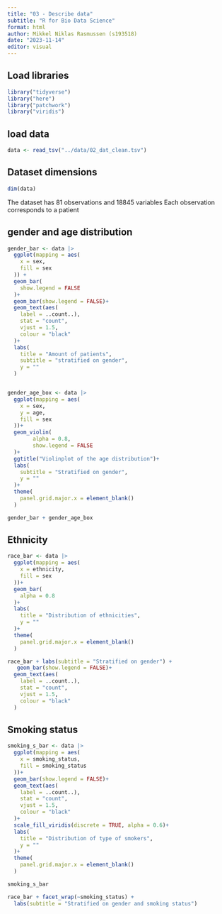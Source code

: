 ---
title: "03 - Describe data"
subtitle: "R for Bio Data Science"
format: html
author: Mikkel Niklas Rasmussen (s193518)
date: "2023-11-14"
editor: visual
---

## Load libraries

```{r}
library("tidyverse")
library("here")
library("patchwork")
library("viridis")
```

## load data

```{r}
data <- read_tsv("../data/02_dat_clean.tsv")
```
## Dataset dimensions
```{r}
dim(data)
```
The dataset has 81 observations and 18845 variables
Each observation corresponds to a patient

## gender and age distribution

```{r}
gender_bar <- data |> 
  ggplot(mapping = aes(
    x = sex,
    fill = sex
  )) +
  geom_bar(
    show.legend = FALSE
  )+
  geom_bar(show.legend = FALSE)+
  geom_text(aes(
    label = ..count..), 
    stat = "count", 
    vjust = 1.5, 
    colour = "black"
  )+
  labs(
    title = "Amount of patients",
    subtitle = "stratified on gender",
    y = ""
  )


gender_age_box <- data |> 
  ggplot(mapping = aes(
    x = sex,
    y = age,
    fill = sex
  ))+
  geom_violin(
        alpha = 0.8,
        show.legend = FALSE
  )+
  ggtitle("Violinplot of the age distribution")+
  labs(
    subtitle = "Stratified on gender",
    y = ""
  )+
  theme(
    panel.grid.major.x = element_blank()
  )

gender_bar + gender_age_box
```

## Ethnicity

```{r}
race_bar <- data |> 
  ggplot(mapping = aes(
    x = ethnicity,
    fill = sex
  ))+
  geom_bar(
    alpha = 0.8
  )+
  labs(
    title = "Distribution of ethnicities",
    y = ""
  )+
  theme(
    panel.grid.major.x = element_blank()
  )

race_bar + labs(subtitle = "Stratified on gender") +
   geom_bar(show.legend = FALSE)+
  geom_text(aes(
    label = ..count..), 
    stat = "count", 
    vjust = 1.5, 
    colour = "black"
  )
```
## Smoking status
```{r}
smoking_s_bar <- data |> 
  ggplot(mapping = aes(
    x = smoking_status,
    fill = smoking_status
  ))+
  geom_bar(show.legend = FALSE)+
  geom_text(aes(
    label = ..count..), 
    stat = "count", 
    vjust = 1.5, 
    colour = "black"
  )+
  scale_fill_viridis(discrete = TRUE, alpha = 0.6)+
  labs(
    title = "Distribution of type of smokers",
    y = ""
  )+
  theme(
    panel.grid.major.x = element_blank()
  )

smoking_s_bar
```
```{r}
race_bar + facet_wrap(~smoking_status) + 
  labs(subtitle = "Stratified on gender and smoking status")
```









